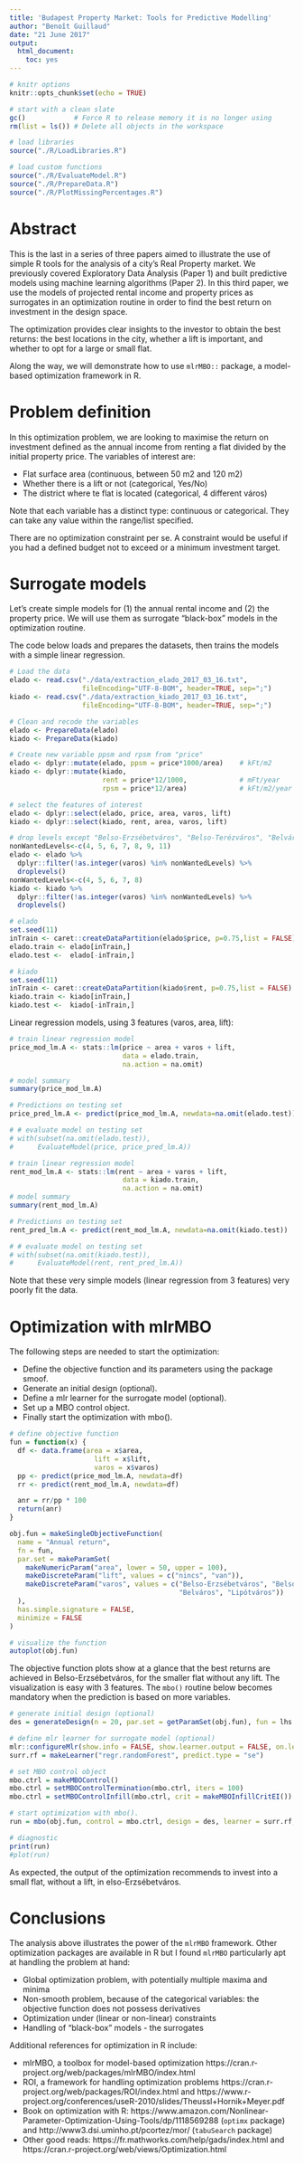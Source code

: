 ---
title: 'Budapest Property Market: Tools for Predictive Modelling'
author: "Benoît Guillaud"
date: "21 June 2017"
output:
  html_document:
    toc: yes
---

```{r setup, echo=FALSE, include=FALSE}
# knitr options
knitr::opts_chunk$set(echo = TRUE)

# start with a clean slate
gc()            # Force R to release memory it is no longer using
rm(list = ls()) # Delete all objects in the workspace 

# load libraries
source("./R/LoadLibraries.R")

# load custom functions
source("./R/EvaluateModel.R")
source("./R/PrepareData.R")
source("./R/PlotMissingPercentages.R")
```

# Abstract
This is the last in a series of three papers aimed to illustrate the use of simple R tools for the analysis of a city's Real Property market. We previously covered Exploratory Data Analysis (Paper 1) and built predictive models using machine learning algorithms (Paper 2). In this third paper, we use the models of projected rental income and property prices as surrogates in an optimization routine in order to find the best return on investment in the design space.

The optimization provides clear insights to the investor to obtain the best returns: the best locations in the city, whether a lift is important, and whether to opt for a large or small flat. 

Along the way, we will demonstrate how to use `mlrMBO::` package, a model-based optimization framework in R.

# Problem definition
In this optimization problem, we are looking to maximise the return on investment defined as the annual income from renting a flat divided by the initial property price. The variables of interest are:

* Flat surface area (continuous, between 50 m2 and 120 m2)
* Whether there is a lift or not (categorical, Yes/No)
* The district where te flat is located (categorical, 4 different város)

Note that each variable has a distinct type: continuous or categorical. They can take any value within the range/list specified.

There are no optimization constraint per se. A constraint would be useful if you had a defined budget not to exceed or a minimum investment target.

# Surrogate models
Let's create simple models for (1) the annual rental income and (2) the property price. We will use them as surrogate "black-box" models in the optimization routine.

The code below loads and prepares the datasets, then trains the models with a simple linear regression. 
```{r, echo=FALSE}
# Load the data
elado <- read.csv("./data/extraction_elado_2017_03_16.txt", 
                  fileEncoding="UTF-8-BOM", header=TRUE, sep=";")
kiado <- read.csv("./data/extraction_kiado_2017_03_16.txt", 
                  fileEncoding="UTF-8-BOM", header=TRUE, sep=";")

# Clean and recode the variables
elado <- PrepareData(elado)
kiado <- PrepareData(kiado)

# Create new variable ppsm and rpsm from "price"
elado <- dplyr::mutate(elado, ppsm = price*1000/area)    # kFt/m2
kiado <- dplyr::mutate(kiado, 
                       rent = price*12/1000,             # mFt/year
                       rpsm = price*12/area)             # kFt/m2/year

# select the features of interest
elado <- dplyr::select(elado, price, area, varos, lift)
kiado <- dplyr::select(kiado, rent, area, varos, lift)

# drop levels except "Belso-Erzsébetváros", "Belso-Terézváros", "Belváros", "Lipótváros"
nonWantedLevels<-c(4, 5, 6, 7, 8, 9, 11)
elado <- elado %>%
  dplyr::filter(!as.integer(varos) %in% nonWantedLevels) %>%
  droplevels()
nonWantedLevels<-c(4, 5, 6, 7, 8)
kiado <- kiado %>%
  dplyr::filter(!as.integer(varos) %in% nonWantedLevels) %>%
  droplevels()

```

```{r, echo=FALSE}
# elado
set.seed(11)
inTrain <- caret::createDataPartition(elado$price, p=0.75,list = FALSE)
elado.train <- elado[inTrain,]
elado.test <-  elado[-inTrain,]

# kiado
set.seed(11)
inTrain <- caret::createDataPartition(kiado$rent, p=0.75,list = FALSE)
kiado.train <- kiado[inTrain,]
kiado.test <-  kiado[-inTrain,]
```

Linear regression models, using 3 features (varos, area, lift):
```{r, results="hide"}
# train linear regression model
price_mod_lm.A <- stats::lm(price ~ area + varos + lift,
                            data = elado.train,
                            na.action = na.omit)

# model summary                       
summary(price_mod_lm.A) 

# Predictions on testing set
price_pred_lm.A <- predict(price_mod_lm.A, newdata=na.omit(elado.test))

# # evaluate model on testing set
# with(subset(na.omit(elado.test)),
#      EvaluateModel(price, price_pred_lm.A))
```

```{r, results="hide", message=FALSE}
# train linear regression model
rent_mod_lm.A <- stats::lm(rent ~ area + varos + lift,
                            data = kiado.train,
                            na.action = na.omit)
# model summary                       
summary(rent_mod_lm.A) 

# Predictions on testing set
rent_pred_lm.A <- predict(rent_mod_lm.A, newdata=na.omit(kiado.test))

# # evaluate model on testing set
# with(subset(na.omit(kiado.test)),
#      EvaluateModel(rent, rent_pred_lm.A))
```

Note that these very simple models (linear regression from 3 features) very poorly fit the data.

# Optimization with mlrMBO
The following steps are needed to start the optimization:

* Define the objective function and its parameters using the package smoof.
* Generate an initial design (optional).
* Define a mlr learner for the surrogate model (optional).
* Set up a MBO control object.
* Finally start the optimization with mbo().


```{r}
# define objective function
fun = function(x) {
  df <- data.frame(area = x$area,
                     lift = x$lift,
                     varos = x$varos)
  pp <- predict(price_mod_lm.A, newdata=df)
  rr <- predict(rent_mod_lm.A, newdata=df)

  anr = rr/pp * 100
  return(anr)
}

obj.fun = makeSingleObjectiveFunction(
  name = "Annual return",
  fn = fun,
  par.set = makeParamSet(
    makeNumericParam("area", lower = 50, upper = 100),
    makeDiscreteParam("lift", values = c("nincs", "van")),
    makeDiscreteParam("varos", values = c("Belso-Erzsébetváros", "Belso-Terézváros",
                                          "Belváros", "Lipótváros"))
  ),
  has.simple.signature = FALSE,
  minimize = FALSE
)

# visualize the function
autoplot(obj.fun)

```


The objective function plots show at a glance that the best returns are achieved in Belso-Erzsébetváros, for the smaller flat without any lift. The visualization is easy with 3 features. The `mbo()` routine below becomes mandatory when the prediction is based on more variables.


```{r, echo=TRUE, results="hide", message=FALSE}
# generate initial design (optional)
des = generateDesign(n = 20, par.set = getParamSet(obj.fun), fun = lhs::randomLHS)

# define mlr learner for surrogate model (optional)
mlr::configureMlr(show.info = FALSE, show.learner.output = FALSE, on.learner.warning = "quiet")
surr.rf = makeLearner("regr.randomForest", predict.type = "se")

# set MBO control object
mbo.ctrl = makeMBOControl()
mbo.ctrl = setMBOControlTermination(mbo.ctrl, iters = 100)
mbo.ctrl = setMBOControlInfill(mbo.ctrl, crit = makeMBOInfillCritEI())

# start optimization with mbo().
run = mbo(obj.fun, control = mbo.ctrl, design = des, learner = surr.rf,  show.info = TRUE)

```

```{r}
# diagnostic
print(run)
#plot(run)
```
As expected, the output of the optimization recommends to invest into a small flat, without a lift, in elso-Erzsébetváros.


# Conclusions
The analysis above illustrates the power of the `mlrMBO` framework. Other optimization packages are available in R but I found `mlrMBO` particularly apt at handling the problem at hand:

* Global optimization problem, with potentially multiple maxima and minima
* Non-smooth problem, because of the categorical variables: the objective function does not possess derivatives
* Optimization under (linear or non-linear) constraints
* Handling of "black-box" models - the surrogates


Additional references for optimization in R include:

* mlrMBO, a toolbox for model-based optimization https://cran.r-project.org/web/packages/mlrMBO/index.html
* ROI, a framework for handling optimization problems https://cran.r-project.org/web/packages/ROI/index.html and https://www.r-project.org/conferences/useR-2010/slides/Theussl+Hornik+Meyer.pdf
* Book on optimization with R: https://www.amazon.com/Nonlinear-Parameter-Optimization-Using-Tools/dp/1118569288 (`optimx` package) and http://www3.dsi.uminho.pt/pcortez/mor/ (`tabuSearch` package)
* Other good reads: https://fr.mathworks.com/help/gads/index.html and https://cran.r-project.org/web/views/Optimization.html

